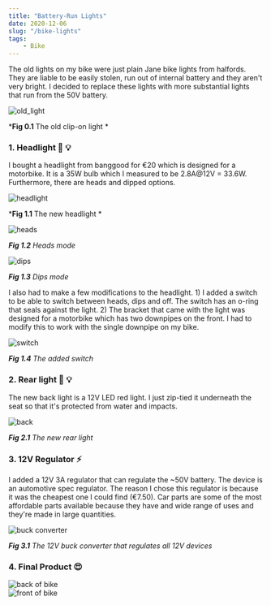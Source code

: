 ```yaml
---
title: "Battery-Run Lights"
date: 2020-12-06
slug: "/bike-lights"
tags:
    - Bike
---
```


The old lights on my bike were just plain Jane bike lights from halfords. They are liable
to be easily stolen, run out of internal battery and they aren't very bright. I decided to
replace these lights with more substantial lights that run from the 50V battery.

<div style={{ maxWidth: '800px', height: 'auto', margin: '0 auto' }}>

<img src="./old_lights.jpg" alt="old_light"/>

</div>

<div style={{ textAlign: 'center' }}>

*__Fig 0.1__ The old clip-on light *

</div>

### 1. Headlight 🤯 💡

I bought a headlight from banggood for €20 which is designed for a motorbike. It is a 35W bulb
which I measured to be 2.8A@12V = 33.6W. Furthermore, there are heads and dipped options.

<div style={{ maxWidth: '800px', height: 'auto', margin: '0 auto' }}>

<img src="./headlight.jpg" alt="headlight"/>

</div>

<div style={{ textAlign: 'center' }}>

*__Fig 1.1__ The new headlight *

</div>

<div style={{ maxWidth: '800px', height: 'auto', margin: '0 auto' }}>

<img src="./heads.jpg" alt="heads"/>

</div>

<div style={{ textAlign: 'center' }}>

*__Fig 1.2__ Heads mode*

</div>

<div style={{ maxWidth: '800px', height: 'auto', margin: '0 auto' }}>

<img src="./dips.jpg" alt="dips"/>

</div>

<div style={{ textAlign: 'center' }}>

*__Fig 1.3__ Dips mode*

</div>

I also had to make a few modifications to the headlight. 1) I added a switch to be able
to switch between heads, dips and off. The switch has an o-ring that seals against the
light. 2) The bracket that came with the light was designed for a motorbike which has
two downpipes on the front. I had to modify this to work with the single downpipe on my
bike.

<div style={{ maxWidth: '700px', height: 'auto', margin: '0 auto' }}>

<img src="./switch.jpg" alt="switch"/>

</div>

<div style={{ textAlign: 'center' }}>

*__Fig 1.4__ The added switch*

</div>

### 2. Rear light 🍑 💡

The new back light is a 12V LED red light. I just zip-tied it underneath the seat
so that it's protected from water and impacts.

<div style={{ maxWidth: '800px', height: 'auto', margin: '0 auto' }}>

<img src="./back.jpg" alt="back"/>

</div>

<div style={{ textAlign: 'center' }}>

*__Fig 2.1__ The new rear light*

</div>

### 3. 12V Regulator ⚡

I added a 12V 3A regulator that can regulate the ~50V battery. The device is an automotive
spec regulator. The reason I chose this regulator is because it was the cheapest one I
could find (€7.50). Car parts are some of the most affordable parts available because they have and
wide range of uses and they're made in large quantities.

<div style={{ maxWidth: '600px', height: 'auto', margin: '0 auto' }}>

<img src="./buck.jpg" alt="buck converter"/>

</div>

<div style={{ textAlign: 'center' }}>

*__Fig 3.1__ The 12V buck converter that regulates all 12V devices*

</div>

### 4. Final Product 😍

<div style={{ maxWidth: '800px', height: 'auto', margin: '0 auto' }}>

<img src="./out_back.jpg" alt="back of bike"/>

</div>

<div style={{ maxWidth: '800px', height: 'auto', margin: '0 auto' }}>

<img src="./out_front.jpg" alt="front of bike"/>

</div>
